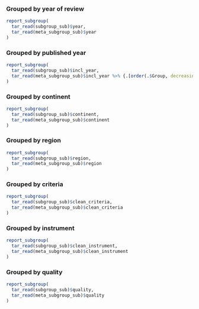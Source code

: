 ### Grouped by year of review {#sec-subgroup-sub-year}

```r

report_subgroup(
  tar_read(subgroup_sub)$year,
  tar_read(meta_subgroup_sub)$year
)

```

### Grouped by published year {#sec-subgroup-sub-incl-year}

```r

report_subgroup(
  tar_read(subgroup_sub)$incl_year,
  tar_read(meta_subgroup_sub)$incl_year %>% {.[order(.$Group, decreasing = FALSE), ]}
)

```

### Grouped by continent {#sec-subgroup-sub-continent}

```r

report_subgroup(
  tar_read(subgroup_sub)$continent,
  tar_read(meta_subgroup_sub)$continent
)

```

### Grouped by region {#sec-subgroup-sub-region}

```r

report_subgroup(
  tar_read(subgroup_sub)$region,
  tar_read(meta_subgroup_sub)$region
)

```

### Grouped by criteria {#sec-subgroup-sub-criteria}

```r

report_subgroup(
  tar_read(subgroup_sub)$clean_criteria,
  tar_read(meta_subgroup_sub)$clean_criteria
)

```

### Grouped by instrument {#sec-subgroup-sub-instrument}

```r

report_subgroup(
  tar_read(subgroup_sub)$clean_instrument,
  tar_read(meta_subgroup_sub)$clean_instrument
)

```


### Grouped by quality {#sec-subgroup-sub-quality}

```r

report_subgroup(
  tar_read(subgroup_sub)$quality,
  tar_read(meta_subgroup_sub)$quality
)

```

